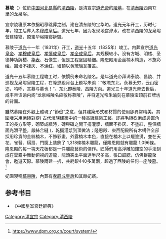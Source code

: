 {{文物保护单位
| 级别 = 全国
| 图片 = Muling Tomb 20160907 (4).jpg
| 说明 = 慕陵楠木隆恩殿
| 名称 = 清西陵<br /><span style="font-size:smaller;">慕陵</span>
| 编号 = 1-180
| 分类 = 古墓葬
| 时代 = [[清|清]]
| 所在 = [[河北省|河北省]][[易县|易县]]
| 登录 = 1961年
| Cat = 河北全国重点文物保护单位
}}
'''慕陵'''（{{lang-mnc|ᡤᡡᠨᡳᡥᠠᠩᡤᠠ <br>ᠮᡠᠩᡤᠠᠨ|v=gūnihangga munggan}}）位於[[中国|中国]][[河北|河北]][[易縣|易縣]]的[[清西陵|清西陵]]，是清宣宗[[道光帝|道光帝]]的[[陵墓|陵墓]]，在[[清泰陵|清泰陵]]西南12里的龙泉峪。

宣宗陵寝原本依据昭穆祧葬之制，建在清东陵的宝华峪。道光元年开工，历时七年，竣工后葬入[[孝穆成皇后|孝穆成皇后]]。道光七年，因为发现地宫渗水，改在清西陵的龙泉峪营建陵寝，原宝华峪陵寝拆毁。

慕陵于[[道光|道光]]十一年（1831年）开工，[[道光|道光]]十五年（1835年）竣工。内葬宣宗[[道光皇帝|道光皇帝]]、[[孝穆成皇后|孝穆成皇后]]、[[孝慎成皇后|孝慎成皇后]]、[[孝全成皇后|孝全成皇后]]。其规模较小，没有方城、明楼、圣德神功牌楼、[[华表|华表]]、石像生，但是工程坚固精细。隆恩殿用金丝楠木构造，不施彩绘。围墙不挂灰、不涂红，墙顶以黄琉璃瓦覆盖。

道光十五年慕陵工程竣工时，依惯例未命名陵名。是年道光帝拜谒泰陵、昌陵、并巡视龙泉峪皇陵工程，在隆恩殿月台上题写朱谕：“敬瞻东北，永慕无穷，云山密迩，呜呼，其慕与慕也！”。东北即泰陵、昌陵方向。道光三十年道光帝去世后，咸丰帝诏谕内阁“龙泉峪陵名应敬称慕陵”，并将道光帝朱谕刻在慕陵宝顶前石牌坊的背面。

雖然慕陵在外觀上體現了“節儉”之意，但其建築形式和材質的使用卻異常精美。其圍墻采用磨磚對縫( 古代漢族建築中的一種高級建築工藝，即將毛磚砍磨成邊直角正的長方形等，砌築成牆時，磚與磚之間干擺灌漿，牆面不掛灰、不塗紅，整個牆面光滑平整，嚴絲合縫 )，乾擺灌漿到頂做法；隆恩殿、東西配殿所有木構件全部採用珍貴的金絲楠木，不飾彩畫，外露楠木本色，直接在楠木上以蠟塗燙，並在天花、雀替、槅扇、門窗上裝飾了 1,318條楠木雕龍，僅隆恩殿就有雕龍 1,096條。隆恩殿的每一塊天花板都是一件雕龍藝術的傑作。匠師們用高浮雕加鏤空的手法刻成在雲霧中舞動俯視的遊龍，龍頭突出平面達半尺多高，張口鼓腮，仿佛群龍聚會，遨遊天際。慕陵兩建一拆，共耗銀440多萬兩，超過了西陵的任何一座陵墓。<ref>https://www.dpm.org.cn/court/system/</ref>

妃園寢稱[[慕東陵|慕東陵]]，內葬有[[孝靜成皇后|孝靜成皇后]]和其餘妃嬪。

==参考书目==
*《中國皇室宫廷辭典》

{{清朝皇陵}}
{{Authority control}}
[[Category:清宣宗|Category:清宣宗]]
[[Category:清西陵|Category:清西陵]]